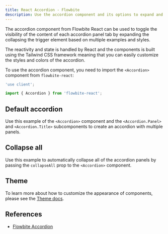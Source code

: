 ```yaml
---
title: React Accordion - Flowbite
description: Use the accordion component and its options to expand and collapse the content inside each panel based on state reactivity from React and Tailwind CSS
---
```


The accordion component from Flowbite React can be used to toggle the visibility of the content of each accordion panel tab by expanding the collapsing the trigger element based on multiple examples and styles.

The reactivity and state is handled by React and the components is built using the Tailwind CSS framework meaning that you can easily customize the styles and colors of the accordion.

To use the accordion component, you need to import the `<Accordion>` component from `flowbite-react`:

```jsx
'use client';

import { Accordion } from 'flowbite-react';
```

## Default accordion

Use this example of the `<Accordion>` component and the `<Accordion.Panel>` and `<Accordion.Title>` subcomponents to create an accordion with multiple panels.

<Example name="accordion.root" />

## Collapse all

Use this example to automatically collapse all of the accordion panels by passing the `collapseAll` prop to the `<Accordion>` component.

<Example name="accordion.collapseAll" />

## Theme

To learn more about how to customize the appearance of components, please see the [Theme docs](/docs/customize/theme).

<Theme name="accordion" />

## References

- [Flowbite Accordion](https://flowbite.com/docs/components/accordion/)
